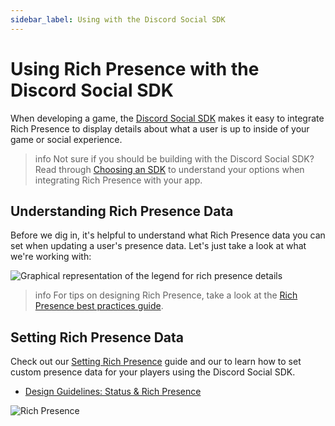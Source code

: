```yaml
---
sidebar_label: Using with the Discord Social SDK
---
```


# Using Rich Presence with the Discord Social SDK


When developing a game, the [Discord Social SDK](#DOCS_DISCORD_SOCIAL_SDK_OVERVIEW) makes it easy to integrate Rich Presence to display details about what a user is up to inside of your game or social experience.

> info
> Not sure if you should be building with the Discord Social SDK? Read through [Choosing an SDK](#DOCS_RICH_PRESENCE_OVERVIEW/choosing-an-sdk) to understand your options when integrating Rich Presence with your app.


## Understanding Rich Presence Data

Before we dig in, it's helpful to understand what Rich Presence data you can set when updating a user's presence data. Let's just take a look at what we're working with:

![Graphical representation of the legend for rich presence details](rp-legend.png)

> info
> For tips on designing Rich Presence, take a look at the [Rich Presence best practices guide](#DOCS_RICH_PRESENCE_BEST_PRACTICES).

## Setting Rich Presence Data

Check out our [Setting Rich Presence](#DOCS_DISCORD_SOCIAL_SDK_DEVELOPMENT_GUIDES_SETTING_RICH_PRESENCE) guide and our to learn how to set custom presence data for your players using the Discord Social SDK.

- [Design Guidelines: Status & Rich Presence](#DOCS_DISCORD_SOCIAL_SDK_DESIGN_GUIDELINES_STATUS_RICH_PRESENCE)

![Rich Presence](social-sdk/design-guidelines/StatusPresence-06.png)
